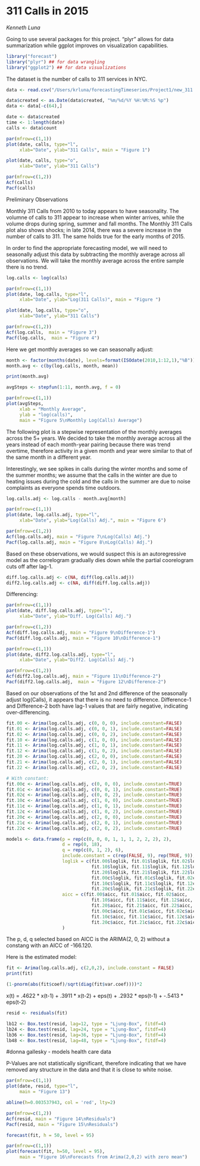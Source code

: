 311 Calls in 2015 
==========
*Kenneth Luna*

Going to use several packages for this project.  "plyr" allows for data summarization while ggplot improves on visualization capabilities. 

```r
library("forecast")
library("plyr") ## for data wrangling 
library("ggplot2") ## for data visualizations 
```

The dataset is the number of calls to 311 services in NYC.  

```r
data <- read.csv("/Users/krluna/forecastingTimeseries/Project1/new_311.csv")

data$created <- as.Date(data$created, "%m/%d/%Y %H:%M:%S %p")
data <- data[-c(64),]

date <- data$created
time <- 1:length(date)
calls <- data$count
```


```r

par(mfrow=c(1,1))
plot(date, calls, type="l",
     xlab="Date", ylab="311 Calls", main = "Figure 1")

plot(date, calls, type="o",
     xlab="Date", ylab="311 Calls")

par(mfrow=c(1,2))
Acf(calls)
Pacf(calls)
```

Preliminary Observations 

Monthly 311 Calls from 2010 to today appears to have seasonality.  The volumne of calls to 311 appear to increase when winter arrives, while the volume drops during spring, summer and fall months.  The Monthly 311 Calls plot also shows shocks; in late 2014, there was a severe increase in the number of calls to 311.  The same holds true for the early months of 2015.  

In order to find the appropriate forecasting model, we will need to seasonally adjust this data by subtracting the monthly average across all observations.  We will take the monthly average across the entire sample there is no trend.  

```r

log.calls <- log(calls)

par(mfrow=c(1,1))
plot(date, log.calls, type="l",
     xlab="Date", ylab="Log(311 Calls)", main = "Figure ")

plot(date, log.calls, type="o",
     xlab="Date", ylab="311 Calls")

par(mfrow=c(1,2))
Acf(log.calls,  main = "Figure 3")
Pacf(log.calls,  main = "Figure 4")
```

Here we get monthly averages so we can seasonally adjust: 

```r
month <- factor(months(date), levels=format(ISOdate(2010,1:12,1),"%B"))
month.avg <- c(by(log.calls, month, mean))

print(month.avg)

avgSteps <- stepfun(1:11, month.avg, f = 0)

par(mfrow=c(1,1))
plot(avgSteps, 
     xlab = "Monthly Average", 
     ylab = "log(calls)", 
     main = "Figure 5\nMonthly Log(Calls) Average")
```

The following plot is a stepwise representation of the monthly averages across the 5+ years.  We decided to take the monthly average across all the years instead of each month-year pairing because there was trend overtime, therefore activity in a given month and year were similar to that of the same month in a different year.

Interestingly, we see spikes in calls during the winter months and some of the summer months; we assume that the calls in the winter are due to heating issues during the cold and the calls in the summer are due to noise complaints as everyone spends time outdoors.  

```r
log.calls.adj <- log.calls - month.avg[month]

par(mfrow=c(1,1))
plot(date, log.calls.adj, type="l",
     xlab="Date", ylab="Log(Calls) Adj.", main = "Figure 6")

par(mfrow=c(1,2))
Acf(log.calls.adj, main = "Figure 7\nLog(Calls) Adj.")
Pacf(log.calls.adj, main = "Figure 8\nLog(Calls) Adj.")
```

Based on these observations, we would suspect this is an autoregressive model as the correlogram gradually dies down while the partial coorelogram cuts off after lag-1.  

```r
diff.log.calls.adj <- c(NA, diff(log.calls.adj))
diff2.log.calls.adj <- c(NA, diff(diff.log.calls.adj))
```

Differencing: 

```r
par(mfrow=c(1,1))
plot(date, diff.log.calls.adj, type="l",
     xlab="Date", ylab="Diff. Log(Calls) Adj.")

par(mfrow=c(1,2))
Acf(diff.log.calls.adj, main = "Figure 9\nDifference-1")
Pacf(diff.log.calls.adj, main = "Figure 10\nDifference-1")
```

```r
par(mfrow=c(1,1))
plot(date, diff2.log.calls.adj, type="l",
     xlab="Date", ylab="Diff2. Log(Calls) Adj.")

par(mfrow=c(1,2))
Acf(diff2.log.calls.adj, main = "Figure 11\nDifference-2")
Pacf(diff2.log.calls.adj,  main = "Figure 12\nDifference-2")
```

Based on our observations of the 1st and 2nd difference of the seasonally adjust log(Calls), it appears that there is no need to difference.  Difference-1 and Difference-2 both have lag-1 values that are fairly negative, indicating over-differencing.  

```r

fit.00 <- Arima(log.calls.adj, c(0, 0, 0), include.constant=FALSE)
fit.01 <- Arima(log.calls.adj, c(0, 0, 1), include.constant=FALSE)
fit.02 <- Arima(log.calls.adj, c(0, 0, 2), include.constant=FALSE)
fit.10 <- Arima(log.calls.adj, c(1, 0, 0), include.constant=FALSE)
fit.11 <- Arima(log.calls.adj, c(1, 0, 1), include.constant=FALSE)
fit.12 <- Arima(log.calls.adj, c(1, 0, 2), include.constant=FALSE)
fit.20 <- Arima(log.calls.adj, c(2, 0, 0), include.constant=FALSE)
fit.21 <- Arima(log.calls.adj, c(2, 0, 1), include.constant=FALSE)
fit.22 <- Arima(log.calls.adj, c(2, 0, 2), include.constant=FALSE)

# With constant:
fit.00c <- Arima(log.calls.adj, c(0, 0, 0), include.constant=TRUE)
fit.01c <- Arima(log.calls.adj, c(0, 0, 1), include.constant=TRUE)
fit.02c <- Arima(log.calls.adj, c(0, 0, 2), include.constant=TRUE)
fit.10c <- Arima(log.calls.adj, c(1, 0, 0), include.constant=TRUE)
fit.11c <- Arima(log.calls.adj, c(1, 0, 1), include.constant=TRUE)
fit.12c <- Arima(log.calls.adj, c(1, 0, 2), include.constant=TRUE)
fit.20c <- Arima(log.calls.adj, c(2, 0, 0), include.constant=TRUE)
fit.21c <- Arima(log.calls.adj, c(2, 0, 1), include.constant=TRUE)
fit.22c <- Arima(log.calls.adj, c(2, 0, 2), include.constant=TRUE)

models <- data.frame(p = rep(c(0, 0, 0, 1, 1, 1, 2, 2, 2), 2),
                     d = rep(0, 18),
                     q = rep(c(0, 1, 2), 6),
                     include.constant = c(rep(FALSE, 9), rep(TRUE, 9)),
                     loglik = c(fit.00$loglik, fit.01$loglik, fit.02$loglik,
                                fit.10$loglik, fit.11$loglik, fit.12$loglik,
                                fit.20$loglik, fit.21$loglik, fit.22$loglik,
                                fit.00c$loglik, fit.01c$loglik, fit.02c$loglik,
                                fit.10c$loglik, fit.11c$loglik, fit.12c$loglik,
                                fit.20c$loglik, fit.21c$loglik, fit.22c$loglik),
                     aicc = c(fit.00$aicc, fit.01$aicc, fit.02$aicc,
                                fit.10$aicc, fit.11$aicc, fit.12$aicc,
                                fit.20$aicc, fit.21$aicc, fit.22$aicc,
                                fit.00c$aicc, fit.01c$aicc, fit.02c$aicc,
                                fit.10c$aicc, fit.11c$aicc, fit.12c$aicc,
                                fit.20c$aicc, fit.21c$aicc, fit.22c$aicc)
                     )
```

The p, d, q selected based on AICC is the ARIMA(2, 0, 2) without a constang with an AICC of -166.120. 

Here is the estimated model: 
```r

fit <- Arima(log.calls.adj, c(2,0,2), include.constant = FALSE)
print(fit)

(1-pnorm(abs(fit$coef)/sqrt(diag(fit$var.coef))))*2

```

x(t) = .4622 * x(t-1) + .3911 * x(t-2) + eps(t) + .2932 * eps(t-1) + -.5413 * eps(t-2)

```r

resid <- residuals(fit)

lb12 <- Box.test(resid, lag=12, type = "Ljung-Box", fitdf=4)
lb24 <- Box.test(resid, lag=24, type = "Ljung-Box", fitdf=4)
lb36 <- Box.test(resid, lag=36, type = "Ljung-Box", fitdf=4)
lb48 <- Box.test(resid, lag=48, type = "Ljung-Box", fitdf=4)

```
#donna gallesky - models health care data

P-Values are not statistically significant, therefore indicating that we have removed any structure in the data and that it is close to white noise.  

```r
par(mfrow=c(1,1))
plot(date, resid, type="l",
     main = "Figure 13")

abline(h=0.003537943, col = 'red', lty=2)

par(mfrow=c(1,2))
Acf(resid, main = "Figure 14\nResiduals")
Pacf(resid, main = "Figure 15\nResiduals")
```


```r

forecast(fit, h = 50, level = 95)

```


```r
par(mfrow=c(1,1))
plot(forecast(fit, h=50, level = 95),
     main = "Figure 16\nForecasts from Arima(2,0,2) with zero mean")
```


